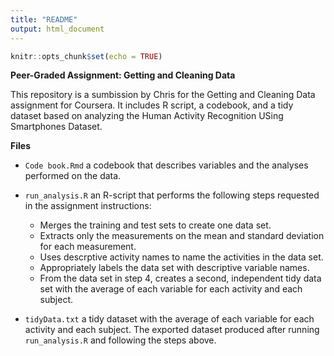 ```yaml
---
title: "README"
output: html_document
---
```


```r
knitr::opts_chunk$set(echo = TRUE)
```

**Peer-Graded Assignment: Getting and Cleaning Data**

This repository is a sumbission by Chris for the Getting and Cleaning Data assignment for Coursera. It includes R script, a codebook, and a tidy dataset based on analyzing the Human Activity Recognition USing Smartphones Dataset.

**Files**

- ```Code book.Rmd``` a codebook that describes variables and the analyses performed on the data.   

- ```run_analysis.R``` an R-script that performs the following steps requested in the assignment instructions:   
  + Merges the training and test sets to create one data set.  
  + Extracts only the measurements on the mean and standard deviation for each measurement.  
  + Uses descrptive activity names to name the activities in the data set.  
  + Appropriately labels the data set with descriptive variable names.  
  + From the data set in step 4, creates a second, independent tidy data set with the average of each variable for each activity and each subject.  

- ```tidyData.txt``` a tidy dataset with the average of each variable for each activity and each subject. The exported dataset produced after running ```run_analysis.R``` and following the steps above.
 